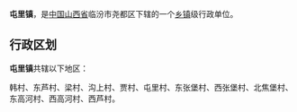 {{中国乡级行政区
| 行政区全称 = 屯里镇
| 景观照片文件名 =
| 景观照片描述 =
| 汉语拼音 =
| 通用拼音 =
| 注音符號 =
| 其它标音类型1 =
| 其它标音1 =
| 其它标音类型2 =
| 其它标音2 =
| 其它语言类型1 =
| 其它语言地名1 =
| 其它语言类型2 =
| 其它语言地名2 =
| 上级行政区 = [[山西省|山西省]]临汾市尧都区
| 行政区类别 = [[乡镇|乡镇]]
| 行政区划代码 =
| 地理坐标 =
| 总面积 =
| 户籍人口 =
| 户籍人口年份 =
| 常住人口 =
| 常住人口年份 =
| 人口密度 =
| 行政区划 =
| 官方网站 =
| 政府驻地 =
| 邮政编码 =
| 毗邻行政区 =
| 位置图文件名 =
| 位置图描述 =
}}
'''屯里镇'''，是[[中华人民共和国|中国]][[山西省|山西省]]临汾市尧都区下辖的一个[[乡镇|乡镇]]级行政单位。

== 行政区划 ==
'''屯里镇'''共辖以下地区：

韩村、东芦村、梁村、沟上村、贾村、屯里村、东张堡村、西张堡村、北焦堡村、东高河村、西高河村、西芦村。

{{山西小作品}}
{{临汾市尧都区行政区划}}